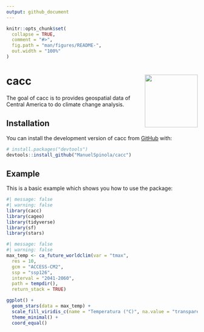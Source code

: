 ```yaml
---
output: github_document
---
```


<!-- README.md is generated from README.Rmd. Please edit that file -->

```r
knitr::opts_chunk$set(
  collapse = TRUE,
  comment = "#>",
  fig.path = "man/figures/README-",
  out.width = "100%"
)
```

# cacc <img src="man/figures/logo.png" align="right" height="139" />

<!-- badges: start -->
<!-- badges: end -->

The goal of cacc is to provides geospatial data of Central America to do
climate change analysis.

## Installation

You can install the development version of cacc from
[GitHub](https://github.com/) with:

``` r
# install.packages("devtools")
devtools::install_github("ManuelSpinola/cacc")
```

## Example

This is a basic example which shows you how to use the package:


```r
#| message: false
#| warning: false
library(cacc)
library(cageo)
library(tidyverse)
library(sf)
library(stars)
```

```r
#| message: false
#| warning: false
max_temp <- ca_future_worldclim(var = "tmax",
  res = 10,
  gcm = "ACCESS-CM2",
  ssp = "ssp126",
  interval = "2041-2060",
  path = tempdir(),
  return_stack = TRUE)
```

```r
ggplot() +
  geom_stars(data = max_temp) +
  scale_fill_viridis_c(name = "Temperatura (°C)", na.value = "transparent", option = "C", direction = -1) +
  theme_minimal() +
  coord_equal()
```




